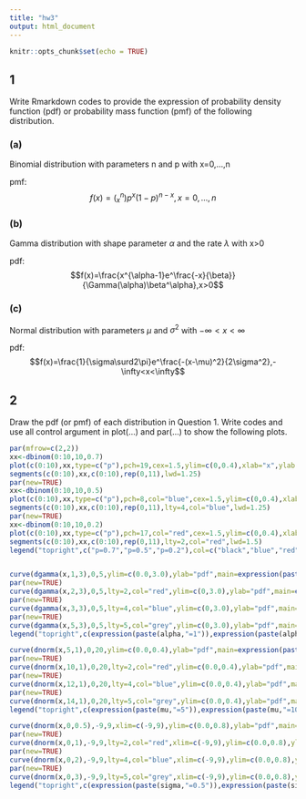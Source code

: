 ```yaml
---
title: "hw3"
output: html_document
---
```


```r
knitr::opts_chunk$set(echo = TRUE)
```

## 1
Write Rmarkdown codes to provide the expression of probability density function (pdf) or probability mass function (pmf) of the following distribution.

### (a)
Binomial distribution with parameters n and p with x=0,...,n

pmf:
$$ f(x)=(_x^n)p^x (1-p)^{n-x},x=0,...,n $$

### (b)
Gamma distribution with shape parameter $\alpha$ and the rate $\lambda$ with x>0

pdf:
$$f(x)=\frac{x^{\alpha-1}e^\frac{-x}{\beta}}{\Gamma(\alpha)\beta^\alpha},x>0$$

### (c)
Normal distribution with parameters $\mu$ and $\sigma^2$ with $-\infty<x<\infty$

pdf:
$$f(x)=\frac{1}{\sigma\surd2\pi}e^\frac{-(x-\mu)^2}{2\sigma^2},-\infty<x<\infty$$

## 2
Draw the pdf (or pmf) of each distribution in Question 1. Write codes and use all control
argument in plot(…) and par(…) to show the following plots. 

```r
par(mfrow=c(2,2))
xx<-dbinom(0:10,10,0.7)
plot(c(0:10),xx,type=c("p"),pch=19,cex=1.5,ylim=c(0,0.4),xlab="x",ylab = "pmf",main=expression("Binomial(n,p) with n=10"))
segments(c(0:10),xx,c(0:10),rep(0,11),lwd=1.25)
par(new=TRUE)
xx<-dbinom(0:10,10,0.5)
plot(c(0:10),xx,type=c("p"),pch=8,col="blue",cex=1.5,ylim=c(0,0.4),xlab="x",ylab = "pmf",main=expression("Binomial(n,p) with n=10"))
segments(c(0:10),xx,c(0:10),rep(0,11),lty=4,col="blue",lwd=1.25)
par(new=TRUE)
xx<-dbinom(0:10,10,0.2)
plot(c(0:10),xx,type=c("p"),pch=17,col="red",cex=1.5,ylim=c(0,0.4),xlab="x",ylab = "pmf",main=expression("Binomial(n,p) with n=10"))
segments(c(0:10),xx,c(0:10),rep(0,11),lty=2,col="red",lwd=1.5)
legend("topright",c("p=0.7","p=0.5","p=0.2"),col=c("black","blue","red"),pch=c(19,8,17),lty=c(1,4,2),cex=1)


curve(dgamma(x,1,3),0,5,ylim=c(0.0,3.0),ylab="pdf",main=expression(paste("Gamma(", alpha , ", ", lambda, ") with ", lambda, " = 3")))
par(new=TRUE)
curve(dgamma(x,2,3),0,5,lty=2,col="red",ylim=c(0,3.0),ylab="pdf",main=expression(paste("Gamma(", alpha , ", ", lambda, ") with ", lambda, " = 3")))
par(new=TRUE)
curve(dgamma(x,3,3),0,5,lty=4,col="blue",ylim=c(0,3.0),ylab="pdf",main=expression(paste("Gamma(", alpha , ", ", lambda, ") with ", lambda, " = 3")))
par(new=TRUE)
curve(dgamma(x,5,3),0,5,lty=5,col="grey",ylim=c(0,3.0),ylab="pdf",main=expression(paste("Gamma(", alpha , ", ", lambda, ") with ", lambda, " = 3")))
legend("topright",c(expression(paste(alpha,"=1")),expression(paste(alpha,"=2")),expression(paste(alpha,"=3")),expression(paste(alpha,"=5"))),col=c("black","red","blue","grey"),lty=c(1,2,4,5),cex=1)

curve(dnorm(x,5,1),0,20,ylim=c(0.0,0.4),ylab="pdf",main=expression(paste("N(",mu,",",sigma^2,") with ",sigma^2,"=1")))
par(new=TRUE)
curve(dnorm(x,10,1),0,20,lty=2,col="red",ylim=c(0.0,0.4),ylab="pdf",main=expression(paste("N(",mu,",",sigma^2,") with ",sigma^2,"=1")))
par(new=TRUE)
curve(dnorm(x,12,1),0,20,lty=4,col="blue",ylim=c(0.0,0.4),ylab="pdf",main=expression(paste("N(",mu,",",sigma^2,") with ",sigma^2,"=1")))
par(new=TRUE)
curve(dnorm(x,14,1),0,20,lty=5,col="grey",ylim=c(0.0,0.4),ylab="pdf",main=expression(paste("N(",mu,",",sigma^2,") with ",sigma^2,"=1")))
legend("topright",c(expression(paste(mu,"=5")),expression(paste(mu,"=10")),expression(paste(mu,"=12")),expression(paste(mu,"=14"))),col=c("black","red","blue","grey"),lty=c(1,2,4,5),cex=1)

curve(dnorm(x,0,0.5),-9,9,xlim=c(-9,9),ylim=c(0.0,0.8),ylab="pdf",main=expression(paste("N(",mu,",",sigma^2,") with ",mu,"=0")))
par(new=TRUE)
curve(dnorm(x,0,1),-9,9,lty=2,col="red",xlim=c(-9,9),ylim=c(0.0,0.8),ylab="pdf",main=expression(paste("N(",mu,",",sigma^2,") with ",mu,"=0")))
par(new=TRUE)
curve(dnorm(x,0,2),-9,9,lty=4,col="blue",xlim=c(-9,9),ylim=c(0.0,0.8),ylab="pdf",main=expression(paste("N(",mu,",",sigma^2,") with ",mu,"=0")))
par(new=TRUE)
curve(dnorm(x,0,3),-9,9,lty=5,col="grey",xlim=c(-9,9),ylim=c(0.0,0.8),ylab="pdf",main=expression(paste("N(",mu,",",sigma^2,") with ",mu,"=0")))
legend("topright",c(expression(paste(sigma,"=0.5")),expression(paste(sigma,"=1")),expression(paste(sigma,"=2")),expression(paste(sigma,"=3"))),col=c("black","red","blue","grey"),lty=c(1,2,4,5),cex=1)

```


